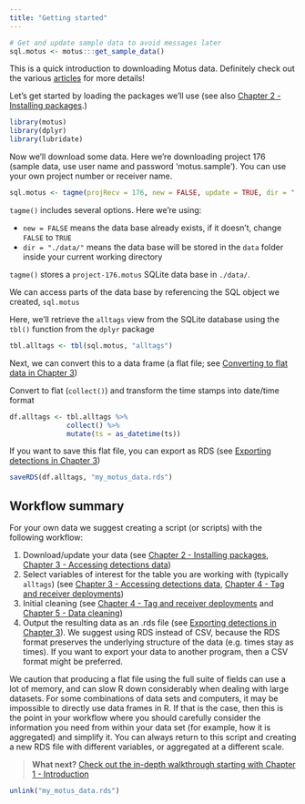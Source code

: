 ```yaml
---
title: "Getting started"
---
```


<!-- Parts of this were originally at the end of Chapter 3 - Accessing Data -->

```r
# Get and update sample data to avoid messages later
sql.motus <- motus:::get_sample_data()
```

This is a quick introduction to downloading Motus data. Definitely check out the various [articles](../index.html) for more details!

Let's get started by loading the packages we'll use (see also [Chapter 2 - Installing packages](02-installing-packages.html).)
```r
library(motus)
library(dplyr)
library(lubridate)
```

Now we'll download some data. 
Here we're downloading project 176 (sample data, use user name and password 'motus.sample').
You can use your own project number or receiver name.

```r
sql.motus <- tagme(projRecv = 176, new = FALSE, update = TRUE, dir = "./data/")
```

`tagme()` includes several options. Here we're using:

- `new = FALSE` means the data base already exists, if it doesn't, change `FALSE` to `TRUE`
- `dir = "./data/"` means the data base will be stored in the `data` folder inside your current working directory

`tagme()` stores a `project-176.motus` SQLite data base in `./data/`.

We can access parts of the data base by referencing the SQL object we created, `sql.motus`

Here, we'll retrieve the `alltags` view from the SQLite database using the `tbl()` function from the `dplyr` package
```r
tbl.alltags <- tbl(sql.motus, "alltags")
```

Next, we can convert this to a data frame (a flat file; see [Converting to flat data in Chapter 3](03-accessing-data.html#converting-to-flat-data))

Convert to flat (`collect()`) and transform the time stamps into date/time format
```r
df.alltags <- tbl.alltags %>%
              collect() %>%
              mutate(ts = as_datetime(ts))
```
 
If you want to save this flat file, you can export as RDS (see [Exporting detections in Chapter 3](03-accessing-data.html#exporting-detections))
```r
saveRDS(df.alltags, "my_motus_data.rds")
```


## Workflow summary
 
For your own data we suggest creating a script (or scripts) with the following workflow:

1. Download/update your data (see [Chapter 2 - Installing packages](02-installing-packages.html), [Chapter 3 - Accessing detections data](03-accessing-data.html))
2. Select variables of interest for the table you are working with (typically `alltags`) (see [Chapter 3 - Accessing detections data](03-accessing-data.html), [Chapter 4 - Tag and receiver deployments](04-deployments.html))
3. Initial cleaning (see [Chapter 4 - Tag and receiver deployments](04-deployments.html) and [Chapter 5 - Data cleaning](05-data-cleaning.html))
4. Output the resulting data as an .rds file (see [Exporting detections in Chapter 3](03-accessing-data.html#exporting-detections)). 
We suggest using RDS instead of CSV, because the RDS format preserves the underlying structure of the data (e.g. times stay as times). If you want to export your data to another program, then a CSV format might be preferred.  

We caution that producing a flat file using the full suite of fields can use a lot of memory, and can slow R down considerably when dealing with large datasets. For some combinations of data sets and computers, it may be impossible to directly use data frames in R. If that is the case, then this is the point in your workflow where you should carefully consider the information you need from within your data set (for example, how it is aggregated) and simplify it. You can always return to this script and creating a new RDS file with different variables, or aggregated at a different scale.

> **What next?** [Check out the in-depth walkthrough starting with Chapter 1 - Introduction](01-introduction.html)

```r
unlink("my_motus_data.rds")
```


